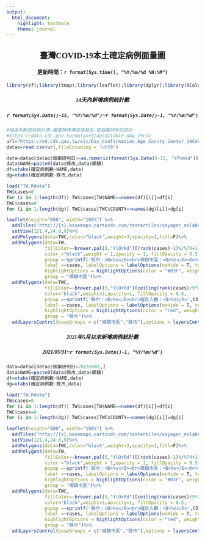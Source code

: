 ```yaml
---
output: 
  html_document: 
    highlight: textmate
    theme: journal
---
```

<h2 style="text-align:center;font-family:Topedia Sans TW Beta;">臺灣COVID-19本土確定病例面量圖</h2>
<h4 style="text-align:center;font-family:Topedia Sans TW Beta;">更新時間：`r format(Sys.time(), "%Y/%m/%d %H:%M")` </h4>


```r
library(sf);library(tmap);library(leaflet);library(dplyr);library(RColorBrewer)
```

<h5 style="text-align:center;font-family:Topedia Sans TW Beta;">14天內新增病例統計數</h5>
<h5 style="text-align:center;font-family:Topedia Sans TW Beta;">`r format(Sys.Date()-15, "%Y/%m/%d")`~`r format(Sys.Date()-1, "%Y/%m/%d")` </h5>
```r
#地區年齡性別統計表-嚴重特殊傳染性肺炎-依個案研判日統計
#https://data.cdc.gov.tw/dataset/agsdctable-day-19cov
url="https://od.cdc.gov.tw/eic/Day_Confirmation_Age_County_Gender_19CoV.csv"
datao=read.csv(url,fileEncoding = "utf8")

data=datao[datao$個案研判日>=as.numeric(format(Sys.Date()-15, "%Y%m%d")),]
data$NAME=paste0(data$縣市,data$鄉鎮)
df=xtabs(確定病例數~NAME,data)
dg=xtabs(確定病例數~縣市,data)

load("TW.Rdata")
TW$cases=0
for (i in 1:length(df)) TW$cases[TW$NAME==names(df)[i]]=df[i]
TWC$cases=0
for (i in 1:length(dg)) TWC$cases[TWC$COUNTY==names(dg)[i]]=dg[i]

leaflet(height="600", width="100%") %>%  
  addTiles('http://{s}.basemaps.cartocdn.com/rastertiles/voyager_nolabels/{z}/{x}/{y}.png') %>% 
  setView(121.4,24.8,9)%>%
  addPolygons(data=TWC,color="black",weight=3,opacity=1,fill=F)%>%
  addPolygons(data=TW,
              fillColor=~brewer.pal(5,"YlOrRd")[(rank(cases)-1)%/%74+1],
              color ="black",weight = 1,opacity = 1, fillOpacity = 0.5,dashArray = "2",
              popup =~sprintf('縣市：<B>%s</B><br>鄉鎮市區：<B>%s</B><br>確診人數：<B>%d</B>',COUNTY,TOWN,cases),
              label =~cases, labelOptions = labelOptions(noHide = T, textOnly = TRUE, textsize = "8px"),
              highlightOptions = highlightOptions(color = "#03F", weight = 3,fillOpacity = 0.8,bringToFront = TRUE),
              group = "鄉鎮市區")%>%
  addPolygons(data=TWC,
              fillColor=~brewer.pal(5,"YlOrRd")[ceiling(rank(cases)/9*2)],
              color="black",weight=3,opacity=1, fillOpacity = 0.5,
              popup =~sprintf('縣市：<B>%s</B><br>確診人數：<B>%d</B>',COUNTY,cases),
              label =~cases, labelOptions = labelOptions(noHide = T, textOnly = TRUE, textsize = "12px"),
              highlightOptions = highlightOptions(color = "red", weight = 5,fillOpacity = 0.8,bringToFront = TRUE),
              group = "縣市")%>%
  addLayersControl(baseGroups = c("鄉鎮市區","縣市"),options = layersControlOptions(collapsed = FALSE))
```

<h5 style="text-align:center;font-family:Topedia Sans TW Beta;">2021年5月以來新增病例統計數</h5>
<h5 style="text-align:center;font-family:Topedia Sans TW Beta;">2021/05/01~`r format(Sys.Date()-1, "%Y/%m/%d")` </h5>
```r
data=datao[datao$個案研判日>20210501,]
data$NAME=paste0(data$縣市,data$鄉鎮)
df=xtabs(確定病例數~NAME,data)
dg=xtabs(確定病例數~縣市,data)

load("TW.Rdata")
TW$cases=0
for (i in 1:length(df)) TW$cases[TW$NAME==names(df)[i]]=df[i]
TWC$cases=0
for (i in 1:length(dg)) TWC$cases[TWC$COUNTY==names(dg)[i]]=dg[i]

leaflet(height="600", width="100%") %>%  
  addTiles('http://{s}.basemaps.cartocdn.com/rastertiles/voyager_nolabels/{z}/{x}/{y}.png') %>% 
  setView(121.4,24.8,9)%>%
  addPolygons(data=TWC,color="black",weight=3,opacity=1,fill=F)%>%
  addPolygons(data=TW,
              fillColor=~brewer.pal(5,"YlOrRd")[(rank(cases)-1)%/%74+1],
              color ="black",weight = 1,opacity = 1, fillOpacity = 0.5,dashArray = "2",
              popup =~sprintf('縣市：<B>%s</B><br>鄉鎮市區：<B>%s</B><br>確診人數：<B>%d</B>',COUNTY,TOWN,cases),
              label =~cases, labelOptions = labelOptions(noHide = T, textOnly = TRUE, textsize = "8px"),
              highlightOptions = highlightOptions(color = "#03F", weight = 3,fillOpacity = 0.8,bringToFront = TRUE),
              group = "鄉鎮市區")%>%
  addPolygons(data=TWC,
              fillColor=~brewer.pal(5,"YlOrRd")[ceiling(rank(cases)/9*2)],
              color="black",weight=3,opacity=1, fillOpacity = 0.5,
              popup =~sprintf('縣市：<B>%s</B><br>確診人數：<B>%d</B>',COUNTY,cases),
              label =~cases, labelOptions = labelOptions(noHide = T, textOnly = TRUE, textsize = "12px"),
              highlightOptions = highlightOptions(color = "red", weight = 5,fillOpacity = 0.8,bringToFront = TRUE),
              group = "縣市")%>%
  addLayersControl(baseGroups = c("鄉鎮市區","縣市"),options = layersControlOptions(collapsed = FALSE))
```